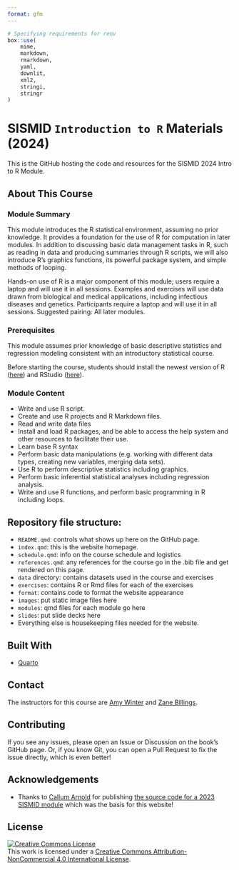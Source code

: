 ```yaml
---
format: gfm
---
```


```r
# Specifying requirements for renv
box::use(
	mime,
	markdown,
	rmarkdown,
	yaml,
	downlit,
	xml2,
	stringi,
	stringr
)
```


<!-- DO NOT EDIT THIS FILE! Edit README.qmd instead! -->

# SISMID `Introduction to R` Materials (2024)

This is the GitHub hosting the code and resources for the SISMID 2024 Intro
to R Module.

## About This Course

### Module Summary
This module introduces the R statistical environment, assuming no prior
knowledge. It provides a foundation for the use of R for computation in later
modules. In addition to discussing basic data management tasks in R, such as
reading in data and producing summaries through R scripts, we will also
introduce R’s graphics functions, its powerful package system, and simple
methods of looping.

Hands-on use of R is a major component of this module; users require a laptop
and will use it in all sessions. Examples and exercises will use data drawn from
biological and medical applications, including infectious diseases and genetics.
Participants require a laptop and will use it in all sessions. Suggested
pairing: All later modules.

### Prerequisites
This module assumes prior knowledge of basic descriptive statistics and regression modeling consistent with an introductory statistical course.

Before starting the course, students should install the newest version of
R ([here](https://cran.r-project.org/)) and RStudio
([here](https://posit.co/download/rstudio-desktop/)).

### Module Content

* Write and use R script.
* Create and use R projects and R Markdown files.
* Read and write data files
* Install and load R packages, and be able to access the help system and other
resources to facilitate their use.
* Learn base R syntax
* Perform basic data manipulations (e.g. working with different data types,
creating new variables, merging data sets).
* Use R to perform descriptive statistics including graphics.
* Perform basic inferential statistical analyses including regression analysis.
* Write and use R functions, and perform basic programming in R including loops.

## Repository file structure:

* `README.qmd`: controls what shows up here on the GitHub page.
* `index.qmd`: this is the website homepage.
* `schedule.qmd`: info on the course schedule and logistics
* `references.qmd`: any references for the course go in the .bib file and
get rendered on this page.
* `data` directory: contains datasets used in the course and exercises
* `exercises`: contains R or Rmd files for each of the exercises
* `format`: contains code to format the website appearance
* `images`: put static image files here
* `modules`: qmd files for each module go here
* `slides`: put slide decks here
* Everything else is housekeeping files needed for the website.

## Built With

- [Quarto](https://quarto.org)

## Contact

The instructors for this course are
[Amy Winter](https://publichealth.uga.edu/faculty-member/amy-k-winter/)
and
[Zane Billings](https://wzbillings.com/).

## Contributing

If you see any issues, please open an Issue or Discussion on the book's GitHub
page. Or, if you know Git, you can open a Pull Request to fix the issue
directly, which is even better!

## Acknowledgements

* Thanks to [Callum Arnold](https://callumarnold.com/) for publishing [the source code for a 2023 SISMID module](https://github.com/arnold-c/SISMID-Module-02_2023/tree/main) which was the basis for this website!

## License

<a rel="license" href="http://creativecommons.org/licenses/by-nc/4.0/"><img alt="Creative Commons License" style="border-width:0" src="https://i.creativecommons.org/l/by-nc/4.0/88x31.png" /></a><br />This work is licensed under a <a rel="license" href="http://creativecommons.org/licenses/by-nc/4.0/">Creative Commons Attribution-NonCommercial 4.0 International License</a>.
